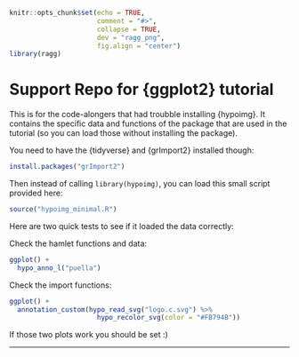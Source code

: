 ```r
knitr::opts_chunk$set(echo = TRUE,
                      comment = "#>",
                      collapse = TRUE,
                      dev = "ragg_png",
                      fig.align = "center")
library(ragg)
```

# Support Repo for {ggplot2} tutorial

This is for the code-alongers that had troubble installing {hypoimg}.
It contains the specific data and functions of the package that are used in the tutorial (so you can load those without installing the package).

You need to have the {tidyverse} and {grImport2} installed though:

```r
install.packages("grImport2")
```

Then instead of calling `library(hypoimg)`, you can load this small script provided here:

```r
source("hypoimg_minimal.R")
```

Here are two quick tests to see if it loaded the data correctly:

Check the hamlet functions and data:

```r
ggplot() +
  hypo_anno_l("puella")
```

Check the import functions:

```r
ggplot() +
  annotation_custom(hypo_read_svg("logo.c.svg") %>% 
                      hypo_recolor_svg(color = "#FB794B"))
```

If those two plots work you should be set :)


---
